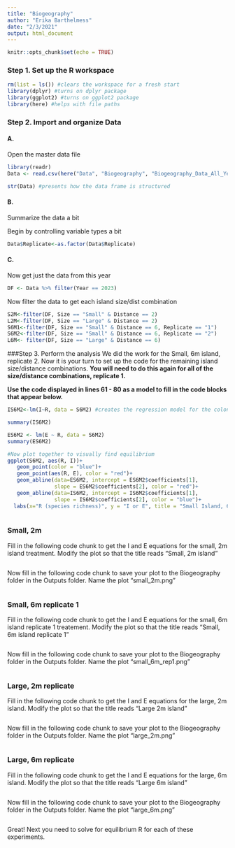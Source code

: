 ```yaml
---
title: "Biogeography"
author: "Erika Barthelmess"
date: "2/3/2021"
output: html_document
---
```


```r
knitr::opts_chunk$set(echo = TRUE)
```
### Step 1. Set up the R workspace

```r
rm(list = ls()) #clears the workspace for a fresh start
library(dplyr) #turns on dplyr package
library(ggplot2) #turns on ggplot2 package
library(here) #helps with file paths
```

### Step 2. Import and organize Data

#### A.
Open the master data file

```r
library(readr)
Data <- read.csv(here("Data", "Biogeography", "Biogeography_Data_All_Years.csv"), stringsAsFactors = T)

str(Data) #presents how the data frame is structured
```
#### B. 
Summarize the data a bit

Begin by controlling variable types a bit
```r
Data$Replicate<-as.factor(Data$Replicate)
```

#### C. 
Now get just the data from this year
```r
DF <- Data %>% filter(Year == 2023)
```

Now filter the data to get each island size/dist combination

```r
S2M<-filter(DF, Size == "Small" & Distance == 2)
L2M<-filter(DF, Size == "Large" & Distance == 2)
S6M1<-filter(DF, Size == "Small" & Distance == 6, Replicate == "1")
S6M2<-filter(DF, Size == "Small" & Distance == 6, Replicate == "2")
L6M<- filter(DF, Size == "Large" & Distance == 6)

```
###Step 3. Perform the analysis
We did the work for the Small, 6m island, replicate 2. Now it is your turn to set up the code for the remaining island size/distance combinations.
**You will need to do this again for all of the size/distance combinations, replicate 1.**

**Use the code displayed in lines 61 - 80 as a model to fill in the code blocks that appear below.**

```r
IS6M2<-lm(I~R, data = S6M2) #creates the regression model for the colonization (I) vs. R for the Small (S), 6m (6M) island, replicate 2.

summary(IS6M2)

ES6M2 <- lm(E ~ R, data = S6M2)
summary(ES6M2)

#Now plot together to visually find equilibrium 
ggplot(S6M2, aes(R, I))+
   geom_point(color = "blue")+
   geom_point(aes(R, E), color = "red")+
   geom_abline(data=ES6M2, intercept = ES6M2$coefficients[1], 
               slope = ES6M2$coefficients[2], color = "red")+
   geom_abline(data=IS6M2, intercept = IS6M2$coefficients[1], 
               slope = IS6M2$coefficients[2], color = "blue")+
  labs(x="R (species richness)", y = "I or E", title = "Small Island, 6 m, replicate 2")
  
```

### Small, 2m
Fill in the following code chunk to get the I and E equations for the small, 2m island treatment. Modify the plot so that the title reads "Small, 2m island"

```r

```

Now fill in the following code chunk to save your plot to the Biogeography folder in the Outputs folder. Name the plot "small_2m.png"
```r

```

### Small, 6m replicate 1
Fill in the following code chunk to get the I and E equations for the small, 6m island replicate 1 treatement. Modify the plot so that the title reads "Small, 6m island replicate 1"

```r

```

Now fill in the following code chunk to save your plot to the Biogeography folder in the Outputs folder. Name the plot "small_6m_rep1.png"
```r

```

### Large, 2m replicate
Fill in the following code chunk to get the I and E equations for the large, 2m island. Modify the plot so that the title reads "Large 2m island"

```r

```

Now fill in the following code chunk to save your plot to the Biogeography folder in the Outputs folder. Name the plot "large_2m.png"
```r

```

### Large, 6m replicate
Fill in the following code chunk to get the I and E equations for the large, 6m island. Modify the plot so that the title reads "Large 6m island"

```r

```

Now fill in the following code chunk to save your plot to the Biogeography folder in the Outputs folder. Name the plot "large_6m.png"
```r

```


Great! Next you need to solve for equilibrium R for each of these experiments.